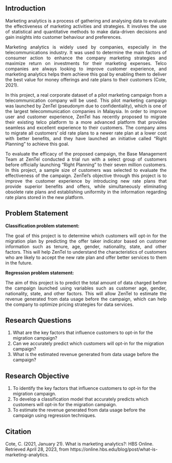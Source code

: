 ## Introduction 

<p align='justify'>Marketing analytics is a process of gathering and analysing data to evaluate the effectiveness of marketing activities and strategies. It involves the use of statistical and quantitative methods to make data-driven decisions and gain insights into customer behaviour and preferences.</p>
<p align='justify'>Marketing analytics is widely used by companies, especially in the telecommunications industry. It was used to determine the main factors of consumer action to enhance the company marketing strategies and maximize return on investments for their marketing expenses. Telco companies are always looking to improve customer experience, and marketing analytics helps them achieve this goal by enabling them to deliver the best value for money offerings and rate plans to their customers (Cote, 2021).</p>
<p align='justify'>In this project, a real corporate dataset of a pilot marketing campaign from a telecommunication company will be used. This pilot marketing campaign was launched by ZenTel (pseudonym due to confidentiality), which is one of the largest telecommunication companies in Malaysia. In order to improve user and customer experience, ZenTel has recently proposed to migrate their existing telco platform to a more advanced platform that provides seamless and excellent experience to their customers. The company aims to migrate all customers’ old rate plans to a newer rate plan at a lower cost with better benefits, and they have launched an initiative called “Right Planning” to achieve this goal. </p>
<p align='justify'>To evaluate the efficacy of the proposed campaign, the Base Management Team at ZenTel conducted a trial run with a select group of customers before officially launching "Right Planning" to their seven million customers. In this project, a sample size of customers was selected to evaluate the effectiveness of the campaign. ZenTel's objective through this project is to improve the customer experience by introducing new rate plans that provide superior benefits and offers, while simultaneously eliminating obsolete rate plans and establishing uniformity in the information regarding rate plans stored in the new platform.</p>


## Problem Statement

<p>**Classification problem statement:**</P>
<p align='justify'>The goal of this project is to determine which customers will opt-in for the migration plan by predicting the offer taker indicator based on customer information such as tenure, age, gender, nationality, state, and other factors. This will help ZenTel to understand the characteristics of customers who are likely to accept the new rate plan and offer better services to them in the future.</p>

<p>**Regression problem statement:**</P>
<p align='justify'>The aim of this project is to predict the total amount of data charged before the campaign launched using variables such as customer age, gender, nationality, state, and other factors. This will allow ZenTel to estimate the revenue generated from data usage before the campaign, which can help the company to optimize pricing strategies for data services.</p>


## Research Questions

1.	What are the key factors that influence customers to opt-in for the migration campaign?
2.	Can we accurately predict which customers will opt-in for the migration campaign?
3.	What is the estimated revenue generated from data usage before the campaign?

## Research Objective

1.	To identify the key factors that influence customers to opt-in for the migration campaign.
2.	To develop a classification model that accurately predicts which customers will opt-in for the migration campaign.
3.	To estimate the revenue generated from data usage before the campaign using regression techniques.

## Citation
Cote, C. (2021, January 21). What is marketing analytics?: HBS Online. Retrieved April 28, 2023, from https://online.hbs.edu/blog/post/what-is-marketing-analytics. 